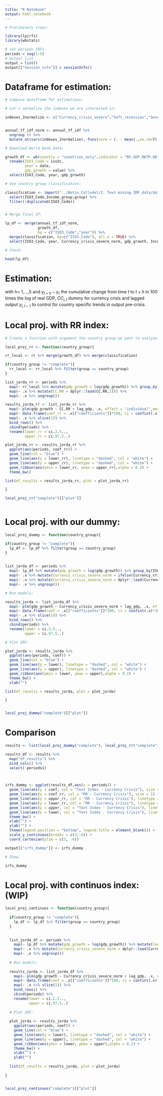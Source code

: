 ```yaml
---
title: "R Notebook"
output: html_notebook
---
```



```r

# Preliminary steps:

library(lpirfs)
library(wbstats)

# set periods IRFs
periods = seq(1:5)
# output list
output = list()
output[["Session_info"]] = sessionInfo()

```


# Dataframe for estimation:
```r

# Compose dataframe for estimations:

# Let's normalize the indexes we are interested in:

indexes_2normalize <- c("Currency_crisis_severe","Soft_recession","Severe_recession")


annual_tf_idf_norm <- annual_tf_idf %>% 
  ungroup () %>%
  mutate_at(vars(indexes_2normalize), funs(norm = (. - mean(.,na.rm=T))/sd(.,na.rm=T))) 

# Download World Bank data:

growth_df <- wb(country = "countries_only",indicator = "NY.GDP.MKTP.KD",startdate = 1954, enddate = 2016) %>% 
  rename(ISO3_Code = iso3c, 
         year = date,
         gdp_growth = value) %>% 
  select(ISO3_Code, year, gdp_growth)

# Use country group classification:

classification <- import("../Betin_Collodel/2. Text mining IMF_data/datasets/comparison/other_data.RData") %>% 
  select(ISO3_Code,Income_group,group) %>% 
  filter(!duplicated(ISO3_Code))


# Merge final df:

lp_df <- merge(annual_tf_idf_norm,
               growth_df,
               by = c("ISO3_Code","year")) %>% 
  merge(classification, by=c("ISO3_Code"), all.x = TRUE) %>% 
  select(ISO3_Code, year, Currency_crisis_severe_norm, gdp_growth, Income_group, group)

# Check:

head(lp_df)


```

# Estimation:
\begin{align}
y_{i,t+h} - y_{i,t} = \alpha_i + \Lambda CC_{i,t} + y_{t-1} + e_{i,t+h}
\end{align}

with h= 1,...,5 and $y_{t+h} - y_{t}$ the cumulative change from time $t$ to $t + h$ in 100 times the log of real GDP, $CC_{i,t}$ dummy for currency crisis and lagged output $y_{i,t-1}$ to control for country specific trends in output pre-crisis.

# Local proj. with RR index:
```r

# Create a function with argument the country group we want to analyze:

local_proj_rr <- function(country_group){

rr_local <- rr %>% merge(growth_df) %>% merge(classification)

if(country_group != "complete"){
  rr_local <- rr_local %>% filter(group == country_group)
}

list_jorda_rr <- periods %>%
  map(~ rr_local %>% mutate(gdp_growth = log(gdp_growth)) %>% group_by(ISO3_Code) %>% mutate(lag_gdp = dplyr::lag(gdp_growth,1)) %>% mutate(gdp_growth = dplyr::lead(gdp_growth,.x) - gdp_growth)) %>%
  map(~ .x %>% mutate(CC.RR = dplyr::lead(CC.RR,1))) %>% 
  map(~ .x %>% ungroup())

results_jorda_rr <- list_jorda_rr %>% 
  map(~ plm(gdp_growth ~ CC.RR + lag_gdp, .x, effect = "individual",model = "within")) %>% 
  map(~ data.frame(coef_rr = .x[["coefficients"]]*100, ci = confint(.x)*100)) %>% 
  map(~ .x %>% slice(1)) %>% 
  bind_rows() %>% 
  cbind(periods) %>% 
  rename(lower_rr = ci.2.5.., 
         upper_rr = ci.97.5..)

plot_jorda_rr <- results_jorda_rr %>% 
  ggplot(aes(periods, coef_rr)) +
  geom_line(col = "blue") +
  geom_line(aes(y = lower_rr), linetype = "dashed", col = "white") +
  geom_line(aes(y = upper_rr), linetype = "dashed", col = "white") +
  geom_ribbon(aes(ymin = lower_rr, ymax = upper_rr),alpha = 0.2) +
  theme_bw() 

list(df_results = results_jorda_rr, plot = plot_jorda_rr)

}

local_proj_rr("complete")[["plot"]]



```


# Local proj. with our dummy:
```r

local_proj_dummy <- function(country_group){

if(country_group != "complete"){
  lp_df <- lp_df %>% filter(group == country_group)
}
  
  
list_jorda_df <- periods %>%
  map(~ lp_df %>% mutate(gdp_growth = log(gdp_growth)) %>% group_by(ISO3_Code) %>% mutate(lag_gdp = dplyr::lag(gdp_growth,1)) %>%  mutate(gdp_growth = dplyr::lead(gdp_growth,.x) - gdp_growth)) %>% 
  map(~ .x %>% mutate(Currency_crisis_severe_norm = ifelse(Currency_crisis_severe_norm > 0,1,0))) %>% 
  map(~ .x %>% mutate(Currency_crisis_severe_norm = dplyr::lead(Currency_crisis_severe_norm,1))) %>% 
  map(~ .x %>% ungroup())

# Run models:

results_jorda <- list_jorda_df %>% 
  map(~ plm(gdp_growth ~ Currency_crisis_severe_norm + lag_gdp, .x, effect = "individual",model = "within")) %>% 
  map(~ data.frame(coef = .x[["coefficients"]]*100, ci = confint(.x)*100)) %>% 
  map(~ .x %>% slice(1)) %>% 
  bind_rows() %>% 
  cbind(periods) %>% 
  rename(lower = ci.2.5.., 
         upper = ci.97.5..)

# Plot IRF:

plot_jorda <- results_jorda %>% 
  ggplot(aes(periods, coef)) +
  geom_line(col = "blue") +
  geom_line(aes(y = lower), linetype = "dashed", col = "white") +
  geom_line(aes(y = upper), linetype = "dashed", col = "white") +
  geom_ribbon(aes(ymin = lower, ymax = upper),alpha = 0.2) +
  theme_bw() +
  xlab("")

list(df_results = results_jorda, plot = plot_jorda)

}


local_proj_dummy("complete")[["plot"]]

```
# Comparison 
```r

results <- list(local_proj_dummy("complete"), local_proj_rr("complete"))

results_df <- results %>% 
  map("df_results") %>% 
  bind_cols() %>% 
  select(-periods1)



irfs_dummy <- ggplot(results_df,aes(x = periods)) +
  geom_line(aes(y = coef, col = "Text Index - Currency Crisis"), size = 1) +
  geom_line(aes(y = coef_rr, col = "RR - Currency Crisis"), size = 1) +
  geom_line(aes(y = upper_rr, col = "RR - Currency Crisis"), linetype = "dashed") +
  geom_line(aes(y = lower_rr, col = "RR - Currency Crisis"), linetype = "dashed") +
  geom_line(aes(y = upper, col = "Text Index - Currency Crisis"), linetype = "dashed") +
  geom_line(aes(y = lower, col = "Text Index - Currency Crisis"), linetype = "dashed") +
  theme_bw() +
  xlab("") +
  ylab("") +
  theme(legend.position = "bottom", legend.title = element_blank()) +
  scale_y_continuous(breaks = c(3:-6)) +
  coord_cartesian(ylim = c(3, -6))

output[["irfs_dummy"]] <- irfs_dummy

# Show:

irfs_dummy

```
# Local proj. with continuos index: (WIP)
```r

local_proj_continuos <- function(country_group){
  
  if(country_group != "complete"){
    lp_df <- lp_df %>% filter(group == country_group)
  }
  
  
  list_jorda_df <- periods %>%
    map(~ lp_df %>% mutate(gdp_growth = log(gdp_growth)) %>% mutate(lag_gdp = dplyr::lag(gdp_growth,1)) %>%      group_by(ISO3_Code) %>% mutate(gdp_growth = dplyr::lead(gdp_growth,.x) - gdp_growth)) %>% 
    map(~ .x %>% mutate(Currency_crisis_severe_norm = dplyr::lead(Currency_crisis_severe_norm,1))) %>% 
    map(~ .x %>% ungroup())
  
  # Run models:
  
  results_jorda <- list_jorda_df %>% 
    map(~ plm(gdp_growth ~ Currency_crisis_severe_norm + lag_gdp, .x, effect = "individual",model = "within")) %>% 
    map(~ data.frame(coef = .x[["coefficients"]]*100, ci = confint(.x)*100)) %>%
    map(~ .x %>% slice(1)) %>% 
    bind_rows() %>% 
    cbind(periods) %>% 
    rename(lower = ci.2.5.., 
           upper = ci.97.5..)
  
  # Plot IRF:
  
  plot_jorda <- results_jorda %>% 
    ggplot(aes(periods, coef)) +
    geom_line(col = "blue") +
    geom_line(aes(y = lower), linetype = "dashed", col = "white") +
    geom_line(aes(y = upper), linetype = "dashed", col = "white") +
    geom_ribbon(aes(ymin = lower, ymax = upper),alpha = 0.2) +
    theme_bw() +
    xlab("") +
    ylab("")
  
  list(df_results = results_jorda, plot = plot_jorda)
  
}


local_proj_continuos("complete")[["plot"]]

```



